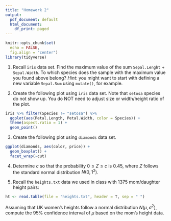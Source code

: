 ```yaml
---
title: "Homework 2"
output:
  pdf_document: default
  html_document:
    df_print: paged
---
```


```r
knitr::opts_chunk$set(
  echo = FALSE,
  fig.align = "center")
library(tidyverse)
```

\bigskip

1. Recall `iris` data set. Find the maximum value of the sum `Sepal.Lenght` $+$ `Sepal.Width`. To which species does the sample with the maximum value you found above belong? _Hint_: you might want to start with defining a new variable `Sepal.Sum` using `mutate()`, for example. 

2. Create the following plot using `iris` data set. Note that `setosa` species do not show up. You do NOT need to adjust size or width/height ratio of the plot.

```r
iris %>% filter(Species != "setosa") %>%
  ggplot(aes(Petal.Length, Petal.Width, color = Species)) +
  theme(aspect.ratio = 1) +
  geom_point()
```

3. Create the following plot using `diamonds` data set. 

```r
ggplot(diamonds, aes(color, price)) +
  geom_boxplot() +
  facet_wrap(~cut)
```

\newpage

4. Determine $c$ so that the probability $0\leq Z \leq c$ is $0.45$, where $Z$ follows the standard normal distribution $N(0,1^2)$.

5. Recall the `heights.txt` data we used in class with 1375 mom/daughter height pairs:

```r
ht <- read.table(file = "heights.txt", header = T, sep = " ")
```

Assuming that UK women's heights follow a normal distribution $N(\mu, \sigma^2)$, compute the 95% confidence interval of $\mu$ based on the mom's height data. 


